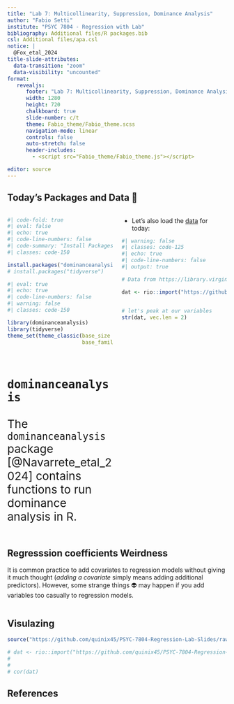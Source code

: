 ```yaml
---
title: "Lab 7: Multicollinearity, Suppression, Dominance Analysis"
author: "Fabio Setti"
institute: "PSYC 7804 - Regression with Lab"
bibliography: Additional files/R packages.bib
csl: Additional files/apa.csl
notice: |
  @Fox_etal_2024
title-slide-attributes:
  data-transition: "zoom"
  data-visibility: "uncounted"
format:
   revealjs:
      footer: "Lab 7: Multicollinearity, Suppression, Dominance Analysis"
      width: 1280
      height: 720
      chalkboard: true
      slide-number: c/t 
      theme: Fabio_theme/Fabio_theme.scss
      navigation-mode: linear
      controls: false
      auto-stretch: false
      header-includes:
        - <script src="Fabio_theme/Fabio_theme.js"></script>

editor: source
---
```




## Today's Packages and Data 🤗

:::: {.columns}
::: {.column width="50%"}

```r
#| code-fold: true
#| eval: false
#| echo: true
#| code-line-numbers: false
#| code-summary: "Install Packages Code"
#| classes: code-150

install.packages("dominanceanalysis")
# install.packages("tidyverse")

```

```r
#| eval: true
#| echo: true
#| code-line-numbers: false
#| warning: false
#| classes: code-150

library(dominanceanalysis)
library(tidyverse)
theme_set(theme_classic(base_size = 14, 
                        base_family = 'serif'))
```

</br>

<div style="font-size: 26px">

::: {.panel-tabset}

### `dominanceanalysis`

The `dominanceanalysis` package [@Navarrete_etal_2024] contains functions to run dominance analysis in R.
:::

</div>

:::
::: {.column width="50%"}

<ul>

<li> Let's also load the [data](https://library.virginia.edu/data/articles/hierarchical-linear-regression){target="_blank"}
 for today: </li>
</ul>

```r
#| warning: false
#| classes: code-125
#| echo: true
#| code-line-numbers: false
#| output: true

# Data from https://library.virginia.edu/data/articles/hierarchical-linear-regression

dat <- rio::import("https://github.com/quinix45/PSYC-7804-Regression-Lab-Slides/raw/refs/heads/main/Slides%20Files/Data/Hierarc_data.csv")


# let's peak at our variables
str(dat, vec.len = 2)
```

:::
::::


## Regresssion coefficients Weirdness

It is common practice to add covariates to regression models without giving it much thought (*adding a covariate* simply means adding additional predictors). However, some strange things 👽 may happen if you add variables too casually to regression models.

:::: {.columns}
::: {.column width="50%"}



:::
::: {.column width="50%"}

:::
::::



## Visulazing 

```r
source("https://github.com/quinix45/PSYC-7804-Regression-Lab-Slides/raw/refs/heads/main/Slides%20Files/R_scripts/3D_plot.R")

# dat <- rio::import("https://github.com/quinix45/PSYC-7804-Regression-Lab-Slides/raw/refs/heads/main/Slides%20Files/Data/training.sav")
# 
# 
# cor(dat)
```





## References 

<div id="refs"> </div>


